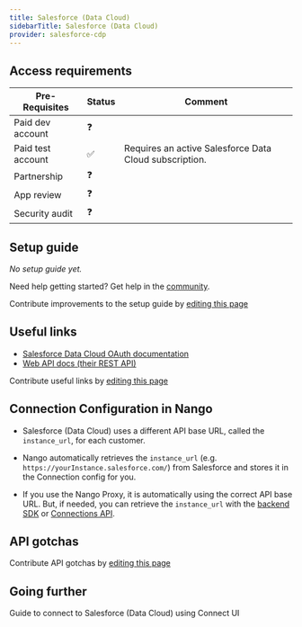 ```yaml
---
title: Salesforce (Data Cloud)
sidebarTitle: Salesforce (Data Cloud)
provider: salesforce-cdp
---
```




<Overview />
<PreBuiltTooling />
<PreBuiltUseCases />

## Access requirements
| Pre-Requisites | Status | Comment|
| - | - | - |
| Paid dev account | ❓ |  |
| Paid test account | ✅ | Requires an active Salesforce Data Cloud subscription. |
| Partnership | ❓ | |
| App review | ❓ |  |
| Security audit | ❓ | |


## Setup guide

_No setup guide yet._

<Tip>Need help getting started? Get help in the [community](https://nango.dev/slack).</Tip>

<Note>Contribute improvements to the setup guide by [editing this page](https://github.com/nangohq/nango/tree/master/docs/integrations/all/salesforce.mdx)</Note>


## Useful links
-   [Salesforce Data Cloud OAuth documentation](https://developer.salesforce.com/docs/marketing/marketing-cloud-growth/guide/mc-connect-apis-data-cloud.html)
-   [Web API docs (their REST API)](https://developer.salesforce.com/docs/marketing/marketing-cloud-growth/references/mc-summary/mc-summary.html)

<Note>Contribute useful links by [editing this page](https://github.com/nangohq/nango/tree/master/docs/integrations/all/salesforce-cdp.mdx)</Note>

## Connection Configuration in Nango

-   Salesforce (Data Cloud) uses a different API base URL, called the `instance_url`, for each customer.

-   Nango automatically retrieves the `instance_url` (e.g. `https://yourInstance.salesforce.com/`) from Salesforce and stores it in the Connection config for you.

-   If you use the Nango Proxy, it is automatically using the correct API base URL. But, if needed, you can retrieve the `instance_url` with the [backend SDK](/reference/sdks/node#get-a-connection-with-credentials) or [Connections API](/reference/api/connection/get).

## API gotchas

<Note>Contribute API gotchas by [editing this page](https://github.com/nangohq/nango/tree/master/docs/integrations/all/salesforce-cdp.mdx)</Note>

## Going further

<Card title="Connect to Salesforce (Data Cloud)" icon="link" href="/integrations/all/salesforce-cdp/connect" horizontal>
  Guide to connect to Salesforce (Data Cloud) using Connect UI
</Card>

